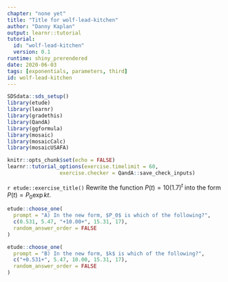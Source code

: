 ```yaml
---
chapter: "none yet"
title: "Title for wolf-lead-kitchen"
author: "Danny Kaplan"
output: learnr::tutorial
tutorial:
  id: "wolf-lead-kitchen"
  version: 0.1
runtime: shiny_prerendered
date: 2020-06-03 
tags: [exponentials, parameters, third]
id: wolf-lead-kitchen
---
```


```r
SDSdata::sds_setup()
library(etude)
library(learnr)
library(gradethis)
library(QandA)
library(ggformula)
library(mosaic)
library(mosaicCalc)
library(mosaicUSAFA)

knitr::opts_chunk$set(echo = FALSE)
learnr::tutorial_options(exercise.timelimit = 60, 
                 exercise.checker = QandA::save_check_inputs)
```


`r etude::exercise_title()` Rewrite the function $P(t) = 10 (1.7)^{t}$  into the form $P(t) = P_0 \exp{kt}$. 


```r
etude::choose_one(
  prompt = "A) In the new form, $P_0$ is which of the following?",
  c(0.531, 5.47, "+10.00+", 15.31, 17),
  random_answer_order = FALSE
)
```

```r
etude::choose_one(
  prompt = "B) In the new form, $k$ is which of the following?",
  c("+0.531+", 5.47, 10.00, 15.31, 17),
  random_answer_order = FALSE
)
```

